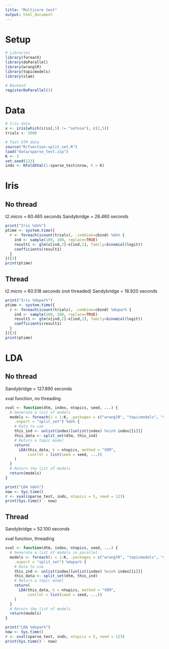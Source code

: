 ```yaml
---
title: "Multicore test"
output: html_document
---
```


# Setup

```r
# Libraries
library(foreach)
library(doParallel)
library(wranglR)
library(topicmodels)
library(slam)

# Backend
registerDoParallel(3)
```

# Data

```r
# Iris data
x <- iris[which(iris[,5] != "setosa"), c(1,5)]
trials <- 5000

# Test DTM data
source("R/function-split_set.R")
load("data/sparse_test.zip")
K <- 3
set.seed(123)
inds <- KFoldXVal(1:sparse_test$nrow, k = K)
```

# Iris

## No thread

t2.micro    = 60.465 seconds
Sandybridge = 28.460 seconds

```r
print("Iris %do%")
ptime <- system.time({
  r <- foreach(icount(trials), .combine=cbind) %do% {
    ind <- sample(100, 100, replace=TRUE)
    result1 <- glm(x[ind,2]~x[ind,1], family=binomial(logit))
    coefficients(result1)
  }
})[3]
print(ptime)
```

## Thread

t2.micro    = 60.518 seconds (not threaded)
Sandybridge = 18.920 seconds

```r
print("Iris %dopar%")
ptime <- system.time({
  r <- foreach(icount(trials), .combine=cbind) %dopar% {
    ind <- sample(100, 100, replace=TRUE)
    result1 <- glm(x[ind,2]~x[ind,1], family=binomial(logit))
    coefficients(result1)
  }
})[3]
print(ptime)
```

# LDA

## No thread

Sandybridge = 127.890 seconds

xval function, no threading

```r
xval <- function(dtm, index, ntopics, seed, ...) {
  # Generate a list of models
  models <- foreach(i = 1:K, .packages = c("wranglR", "topicmodels", "slam"),
    .export = "split_set") %do% {
    # Data to use
    this_ind <- unlist(index)[unlist(index) %nin% index[[i]]]
    this_data <- split_set(dtm, this_ind)
    # Return a topic model
    return(
      LDA(this_data, k = ntopics, method = "VEM",
          control = list(seed = seed, ...))
    )
  }
  # Return the list of models
  return(models)
}
```
```r
print("LDA %do%")
now <- Sys.time()
r <- xval(sparse_test, inds, ntopics = 5, seed = 123)
print(Sys.time() - now)
```

## Thread

Sandybridge = 52.100 seconds

xval function, threading

```r
xval <- function(dtm, index, ntopics, seed, ...) {
  # Generate a list of models in parallel
  models <- foreach(i = 1:K, .packages = c("wranglR", "topicmodels", "slam"),
    .export = "split_set") %dopar% {
    # Data to use
    this_ind <- unlist(index)[unlist(index) %nin% index[[i]]]
    this_data <- split_set(dtm, this_ind)
    # Return a topic model
    return(
      LDA(this_data, k = ntopics, method = "VEM",
          control = list(seed = seed, ...))
    )
  }
  # Return the list of models
  return(models)
}
```
```r
print("LDA %dopar%")
now <- Sys.time()
r <- xval(sparse_test, inds, ntopics = 5, seed = 123)
print(Sys.time() - now)
```


